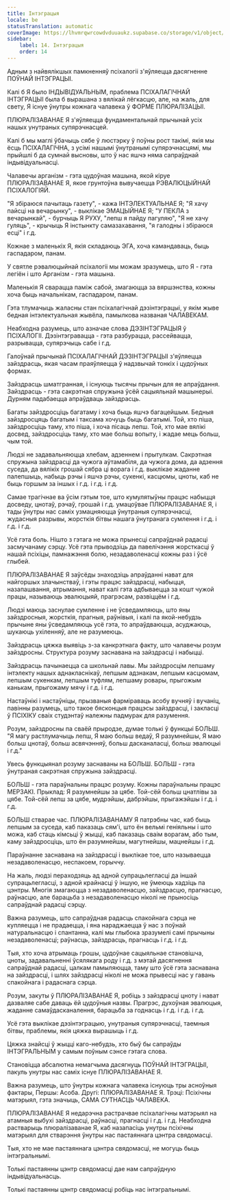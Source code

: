 ```yaml
---
title: Інтэграцыя
locale: be
statusTranslation: automatic
coverImage: https://lhvmrqwrcowdvduuaukz.supabase.co/storage/v1/object/public/strapi-uploads/small_cover-educacion-fundamental.webp-2d51a7828a2b1309555be27f7e2a61a0.webp
sidebar:
    label: 14. Інтэграцыя
    order: 14
---
```

Адным з найвялікшых памкненняў псіхалогіі з'яўляецца дасягненне ПОЎНАЙ ІНТЭГРАЦЫІ.

Калі б Я было ІНДЫВІДУАЛЬНЫМ, праблема ПСІХАЛАГІЧНАЙ ІНТЭГРАЦЫІ была б вырашана з вялікай лёгкасцю, але, на жаль, для свету, Я існуе ўнутры кожнага чалавека ў ФОРМЕ ПЛЮРАЛІЗАЦЫІ.

ПЛЮРАЛІЗАВАНАЕ Я з'яўляецца фундаментальнай прычынай усіх нашых унутраных супярэчнасцей.

Калі б мы маглі ўбачыць сябе ў люстэрку ў поўны рост такімі, якія мы ёсць ПСІХАЛАГІЧНА, з усімі нашымі ўнутранымі супярэчнасцямі, мы прыйшлі б да сумнай высновы, што ў нас яшчэ няма сапраўднай індывідуальнасці.

Чалавечы арганізм - гэта цудоўная машына, якой кіруе ПЛЮРАЛІЗАВАНАЕ Я, якое грунтоўна вывучаецца РЭВАЛЮЦЫЙНАЙ ПСІХАЛОГІЯЙ.

"Я збіраюся пачытаць газету", - кажа ІНТЭЛЕКТУАЛЬНАЕ Я; "Я хачу пайсці на вечарынку", - выклікае ЭМАЦЫЙНАЕ Я; "У ПЕКЛА з вечарынкай", - бурчыць Я РУХУ, "лепш я пайду пагуляю", "Я не хачу гуляць", - крычыць Я інстынкту самазахавання, "я галодны і збіраюся есці" і г.д.

Кожнае з маленькіх Я, якія складаюць ЭГА, хоча камандаваць, быць гаспадаром, панам.

У святле рэвалюцыйнай псіхалогіі мы можам зразумець, што Я - гэта легіён і што Арганізм - гэта машына.

Маленькія Я сварацца паміж сабой, змагаюцца за вяршэнства, кожны хоча быць начальнікам, гаспадаром, панам.

Гэта тлумачыць жаласны стан псіхалагічнай дэзінтэграцыі, у якім жыве бедная інтэлектуальная жывёла, памылкова названая ЧАЛАВЕКАМ.

Неабходна разумець, што азначае слова ДЭЗІНТЭГРАЦЫЯ ў ПСІХАЛОГІІ. Дэзінтэгравацца - гэта разбурацца, рассейвацца, разрывацца, супярэчыць сабе і г.д.

Галоўнай прычынай ПСІХАЛАГІЧНАЙ ДЭЗІНТЭГРАЦЫІ з'яўляецца зайздрасць, якая часам праяўляецца ў надзвычай тонкіх і цудоўных формах.

Зайздрасць шматгранная, і існуюць тысячы прычын для яе апраўдання. Зайздрасць - гэта сакрэтная спружына ўсёй сацыяльнай машынерыі. Дурням падабаецца апраўдваць зайздрасць.

Багаты зайздросціць багатаму і хоча быць яшчэ багацейшым. Бедныя зайздросцяць багатым і таксама хочуць быць багатымі. Той, хто піша, зайздросціць таму, хто піша, і хоча пісаць лепш. Той, хто мае вялікі досвед, зайздросціць таму, хто мае больш вопыту, і жадае мець больш, чым той.

Людзі не задавальняюцца хлебам, адзеннем і прытулкам. Сакрэтная спружына зайздрасці да чужога аўтамабіля, да чужога дома, да адзення суседа, да вялікіх грошай сябра ці ворага і г.д. выклікае жаданне палепшыць, набыць рэчы і яшчэ рэчы, сукенкі, касцюмы, цноты, каб не быць горшым за іншых і г.д. і г.д. і г.д.

Самае трагічнае ва ўсім гэтым тое, што кумулятыўны працэс набыцця досведу, цнотаў, рэчаў, грошай і г.д. умацоўвае ПЛЮРАЛІЗАВАНАЕ Я, і тады ўнутры нас саміх узмацняюцца ўнутраныя супярэчнасці, жудасныя разрывы, жорсткія бітвы нашага ўнутранага сумлення і г.д. і г.д. і г.д.

Усё гэта боль. Нішто з гэтага не можа прынесці сапраўднай радасці засмучанаму сэрцу. Усё гэта прыводзіць да павелічэння жорсткасці ў нашай псіхіцы, памнажэння болю, незадаволенасці кожны раз і ўсё глыбей.

ПЛЮРАЛІЗАВАНАЕ Я заўсёды знаходзіць апраўданні нават для найгоршых злачынстваў, і гэты працэс зайздрасці, набыцця, назапашвання, атрымання, нават калі гэта адбываецца за кошт чужой працы, называюць эвалюцыяй, прагрэсам, развіццём і г.д.

Людзі маюць заснулае сумленне і не ўсведамляюць, што яны зайздросныя, жорсткія, прагныя, раўнівыя, і калі па якой-небудзь прычыне яны ўсведамляюць усё гэта, то апраўдваюцца, асуджаюць, шукаюць ухіленняў, але не разумеюць.

Зайздрасць цяжка выявіць з-за канкрэтнага факту, што чалавечы розум зайздросны. Структура розуму заснавана на зайздрасці і набыцці.

Зайздрасць пачынаецца са школьнай лавы. Мы зайздросцім лепшаму інтэлекту нашых аднакласнікаў, лепшым адзнакам, лепшым касцюмам, лепшым сукенкам, лепшым туфлям, лепшаму ровары, прыгожым канькам, прыгожаму мячу і г.д. і г.д.

Настаўнікі і настаўніцы, прызваныя фарміраваць асобу вучняў і вучаніц, павінны разумець, што такое бясконцыя працэсы зайздрасці, і закласці ў ПСІХІКУ сваіх студэнтаў належны падмурак для разумення.

Розум, зайздросны па сваёй прыродзе, думае толькі ў функцыі БОЛЬШ. "Я магу растлумачыць лепш, Я маю больш ведаў, Я разумнейшы, Я маю больш цнотаў, больш асвячэнняў, больш дасканаласці, больш эвалюцыі і г.д."

Увесь функцыянал розуму заснаваны на БОЛЬШ. БОЛЬШ - гэта ўнутраная сакрэтная спружына зайздрасці.

БОЛЬШ - гэта параўнальны працэс розуму. Кожны параўнальны працэс МЕРЗАКІ. Прыклад: Я разумнейшы за цябе. Той-сёй больш цнатлівы за цябе. Той-сёй лепш за цябе, мудрэйшы, дабрэйшы, прыгажэйшы і г.д. і г.д.

БОЛЬШ стварае час. ПЛЮРАЛІЗАВАНАМУ Я патрэбны час, каб быць лепшым за суседа, каб паказаць сям'і, што ён вельмі геніяльны і што можа, каб стаць кімсьці ў жыцці, каб паказаць сваім ворагам, або тым, каму зайздросціць, што ён разумнейшы, магутнейшы, мацнейшы і г.д.

Параўнанне заснавана на зайздрасці і выклікае тое, што называецца незадаволенасцю, неспакоем, горыччу.

На жаль, людзі пераходзяць ад адной супрацьлегласці да іншай супрацьлегласці, з адной крайнасці ў іншую, не ўмеюць хадзіць па цэнтры. Многія змагаюцца з незадаволенасцю, зайздрасцю, прагнасцю, раўнасцю, але барацьба з незадаволенасцю ніколі не прыносіць сапраўднай радасці сэрцу.

Важна разумець, што сапраўдная радасць спакойнага сэрца не купляецца і не прадаецца, і яна нараджаецца ў нас з поўнай натуральнасцю і спантанна, калі мы глыбока зразумелі самі прычыны незадаволенасці; раўнасць, зайздрасць, прагнасць і г.д. і г.д.

Тыя, хто хоча атрымаць грошы, цудоўнае сацыяльнае становішча, цноты, задавальненні ўсялякага роду і г.д. з мэтай дасягнення сапраўднай радасці, цалкам памыляюцца, таму што ўсё гэта заснавана на зайздрасці, і шлях зайздрасці ніколі не можа прывесці нас у гавань спакойнага і радаснага сэрца.

Розум, закуты ў ПЛЮРАЛІЗАВАНАЕ Я, робіць з зайздрасці цноту і нават дазваляе сабе даваць ёй цудоўныя назвы. Прагрэс, духоўная эвалюцыя, жаданне самаўдасканалення, барацьба за годнасць і г.д. і г.д. і г.д.

Усё гэта выклікае дэзінтэграцыю, унутраныя супярэчнасці, таемныя бітвы, праблемы, якія цяжка вырашыць і г.д.

Цяжка знайсці ў жыцці каго-небудзь, хто быў бы сапраўды ІНТЭГРАЛЬНЫМ у самым поўным сэнсе гэтага слова.

Становіцца абсалютна немагчыма дасягнуць ПОЎНАЙ ІНТЭГРАЦЫІ, пакуль унутры нас саміх існуе ПЛЮРАЛІЗАВАНАЕ Я.

Важна разумець, што ўнутры кожнага чалавека існуюць тры асноўныя фактары, Першы: Асоба. Другі: ПЛЮРАЛІЗАВАНАЕ Я. Трэці: Псіхічны матэрыял, гэта значыць, САМА СУТНАСЦЬ ЧАЛАВЕКА.

ПЛЮРАЛІЗАВАНАЕ Я недарэчна растрачвае псіхалагічны матэрыял на атамныя выбухі зайздрасці, раўнасці, прагнасці і г.д. і г.д. Неабходна растварыць плюралізаванае Я, каб назапасіць унутры псіхічны матэрыял для стварэння ўнутры нас пастаяннага цэнтра свядомасці.

Тыя, хто не мае пастаяннага цэнтра свядомасці, не могуць быць інтэгральнымі.

Толькі пастаянны цэнтр свядомасці дае нам сапраўдную індывідуальнасць.

Толькі пастаянны цэнтр свядомасці робіць нас інтэгральнымі.

